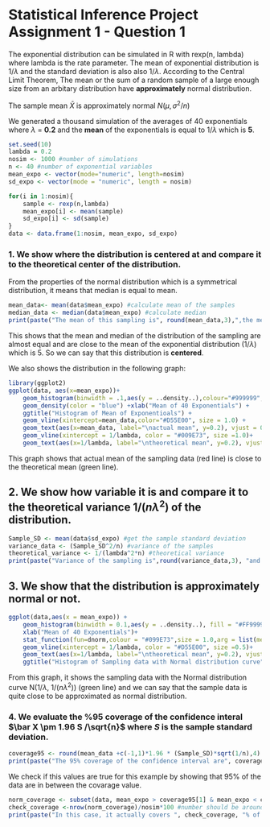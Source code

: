 Statistical Inference Project Assignment 1 - Question 1
========================================================

The exponential distribution can be simulated in R with rexp(n, lambda) where lambda is the rate parameter. The mean of exponential distribution is $1/\lambda$ and the standard deviation is also also $1/\lambda$. According to the Central Limit Theorem, The mean or the sum of a random sample of a large enough size  from an arbitary distribution  have **approximately** normal distribution.  

The sample mean $\bar X$ is approximately normal $N(\mu, \sigma^2/n)$  

We generated a thousand simulation of the averages of 40 exponentials where $\lambda$ = **0.2** and the **mean** of the exponentials is equal to $1/\lambda$ which is **5**.
```r
set.seed(10)
lambda = 0.2
nosim <- 1000 #number of simulations
n <- 40 #number of exponential variables
mean_expo <- vector(mode="numeric", length=nosim)
sd_expo <- vector(mode = "numeric", length = nosim)

for(i in 1:nosim){
    sample <- rexp(n,lambda)
    mean_expo[i] <- mean(sample)
    sd_expo[i] <- sd(sample)
}
data <- data.frame(1:nosim, mean_expo, sd_expo)
```

### 1. We show where the distribution is centered at and compare it to the theoretical center of the distribution. 


From the properties of the normal distribution which is a symmetrical distribution, it means that median is equal to mean.


```r
mean_data<- mean(data$mean_expo) #calculate mean of the samples
median_data <- median(data$mean_expo) #calculate median
print(paste("The mean of this sampling is", round(mean_data,3),",the median of the sampling is", round(median_data,3), "and the mean of the exponentials is ", 1/lambda ,sep = " "))
```
  
This shows that the mean and median of the distribution of the sampling are almost equal and are close to the mean of the exponential distribution $(1/\lambda)$ which is 5. So we can say that this distribution is **centered**.  

We also shows the distribution in the following graph:
```r
library(ggplot2)
ggplot(data, aes(x=mean_expo))+
    geom_histogram(binwidth = .1,aes(y = ..density..),colour="#999999", fill="#FF9999")+
    geom_density(color = "blue") +xlab("Mean of 40 Exponentials") + 
    ggtitle("Histogram of Mean of Exponentioals") + 
    geom_vline(xintercept=mean_data,color="#D55E00", size = 1.0) +
    geom_text(aes(x=mean_data, label="\nactual mean", y=0.2), vjust = 0.5, colour="red", angle=90)+
    geom_vline(xintercept = 1/lambda, color = "#009E73", size =1.0)+
    geom_text(aes(x=1/lambda, label="\ntheoretical mean", y=0.2), vjust = -0.5,colour="#009E73", angle=90)

```

This graph shows that actual mean of the sampling data (red line) is close to the theoretical mean (green line).

## 2. We show how variable it is and compare it to the theoretical variance $1/(n\lambda^2)$ of the distribution.
```r
Sample_SD <- mean(data$sd_expo) #get the sample standard deviation
variance_data <- (Sample_SD^2/n) #variance of the samples
theoretical_variance <- 1/(lambda^2*n) #theoretical variance
print(paste("Variance of the sampling is",round(variance_data,3), "and theoretical variance is",theoretical_variance, ",which are really close.", sep = " "))
```

## 3. We show that the distribution is approximately normal or not.
```r
ggplot(data,aes(x = mean_expo)) +
    geom_histogram(binwidth = 0.1,aes(y = ..density..), fill = "#FF9999", colour ="#999999") + 
    xlab("Mean of 40 Exponentials")+
    stat_function(fun=dnorm,colour = "#099E73",size = 1.0,arg = list(mean = 1/lambda,sd = 1/(lambda*sqrt(n))))+
    geom_vline(xintercept = 1/lambda, color = "#D55E00", size =0.5)+
    geom_text(aes(x=1/lambda, label="\ntheoretical mean", y=0.2), vjust = -0.5,colour="#D55E00", angle=90)+
    ggtitle("Histogram of Sampling data with Normal distribution curve")
```

From this graph, it shows the sampling data with the Normal distribution curve N($1/\lambda$, $1/(n\lambda^2)$) (green line)  and we can say that the sample data is quite close to be approximated as normal distribution.

### 4. We evaluate the %95 coverage of the confidence interal $\bar X \pm 1.96 S /\sqrt{n}$ where $S$ is the sample standard deviation.
```r
coverage95 <- round(mean_data +c(-1,1)*1.96 * (Sample_SD)*sqrt(1/n),4)
print(paste("The 95% coverage of the confidence interval are", coverage95[1], "and", coverage95[2], sep = " "))
```

We check if this values are true for this example by showing that 95% of the data are in between the covarage value.
```r
norm_coverage <- subset(data, mean_expo > coverage95[1] & mean_expo < coverage95[2])
check_coverage <-nrow(norm_coverage)/nosim*100 #number should be around 0.95
print(paste("In this case, it actually covers ", check_coverage, "% of the data", sep = ""))
```
